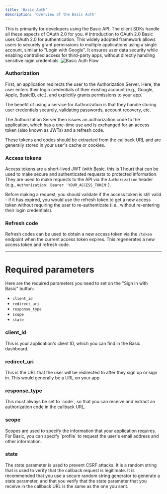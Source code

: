 ```yaml
---
title: 'Basic Auth'
description: 'Overview of the Basic Auth'
---
```

<Note>
    This is primarily for developers using the Basic API. The client SDKs handle all these aspects of OAuth 2.0 for you.
</Note>
# Introduction to OAuth 2.0
Basic uses OAuth 2.0 for authentication. This widely adopted framework allows users to securely grant permissions to multiple applications using a single account, similar to "Login with Google". It ensures user data security while enabling controlled access for third-party apps, without directly handling sensitive login credentials.

<img src="/images/BasicAuthFlow.png" alt="Basic Auth Flow" />

### Authorization
First, an application redirects the user to the Authorization Server. Here, the user enters their login credentials of their existing account (e.g., Google, Apple, BasicID, etc.), and explicitly grants permissions to your app. 

<Note>
    The benefit of using a service for Authorization is that they handle storing user credentials securely, validating passwords, account recovery, etc.
</Note>

The Authorization Server then issues an authorization code to the application, which has a one-time use and is exchanged for an access token <Tooltip tip="JWTs are strings that securely transmit information between parties.">(also known as JWTs)</Tooltip> and a refresh code. 

These tokens and codes should be extracted from the callback URL and are generally stored in your user's cache or cookies.

### Access tokens
Access tokens are a short-lived JWT (with Basic, this is 1 hour) that can be used to make secure and authenticated requests to protected information. They are used to make requests to the API via the `Authorization` header (e.g., `Authorization: Bearer 'YOUR_ACCESS_TOKEN'`). 

Before making a request, you should validate if the access token is still valid - if it has expired, you would use the refresh token to get a new access token without requiring the user to re-authenticate (i.e., without re-entering their login credentials). 

### Refresh code
Refresh codes can be used to obtain a new access token via the `/token` endpoint when the current access token expires. This regenerates a new access token and refresh code.

---
# Required parameters
Here are the required parameters you need to set on the "Sign in with Basic" button:

- `client_id`
- `redirect_uri`
- `response_type`
- `scope`
- `state`
### client_id
<ParamField query="client_id" type="string" required>
    This is your application's client ID, which you can find in the Basic dashboard.
</ParamField>

### redirect_uri
<ParamField query="redirect_uri" type="string" required>
    This is the URL that the user will be redirected to after they sign up or sign in. This would generally be a URL on your app.
</ParamField>

### response_type
<ParamField query="response_type" type="string" required>
    This must always be set to `code`, so that you can receive and extract an authorization code in the callback URL.
</ParamField>

### scope
<ParamField query="scope" type="string" required>
    Scopes are used to specify the information that your application requires. For Basic, you can specify `profile` to request the user's email address and other information.
</ParamField>

### state
<ParamField query="state" type="string" required>
    The state parameter is used to prevent CSRF attacks. It is a random string that is used to verify that the callback request is legitimate. It is recommended that you use a secure random string generator to generate a state parameter, and that you verify that the state parameter that you receive in the callback URL is the same as the one you sent.
</ParamField>